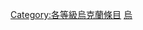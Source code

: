 {{empty category}}
{{Articles by Quality|topic=乌克兰|project=乌克兰|format=TOC}}
{{portal box|乌克兰}}
{{catmore1|[[WikiProject:乌克兰|WikiProject:乌克兰]]}}

[[Category:各等級烏克蘭條目|Category:各等級烏克蘭條目]]
[[Category:優良级條目|烏]]